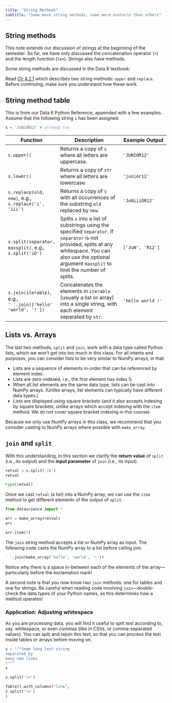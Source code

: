 ```yaml
---
title: "String Methods"
subtitle: "Some more string methods, some more esoteric than others"
---
```


## String methods

This note extends our discussion of strings at the beginning of the semester. So far, we have only discussed the concatenation operator (`+`) and the length function (`len`). Strings also have methods. 

Some string methods are discussed in the Data 8 textbook:

::: {.callout-note title="Read _Inferential Thinking_"}
 Read [Ch 4.2.1](https://inferentialthinking.com/chapters/04/2/1/String_Methods.html) which describes two string methods: `upper` and `replace`. Before continuing, make sure you understand how these work.
:::

## String method table

This is from our Data 6 Python Reference, appended with a few examples. Assume that the following string `s` has been assigned:

```python
s = 'JuNiOR12' # already run
```

| **Function** | **Description** | **Example Output** |
|--|------|----|
| `s.upper()` | Returns a copy of `s` where all letters are uppercase. | `'JUNIOR12'` |
| `s.lower()` | Returns a copy of `str` where all letters are lowercase. | `'junior12'`|
| `s.replace(old, new)`, e.g., <br/>`s.replace('i', 'iii')` | Returns a copy of `s` with all occurrences of the substring `old` replaced by `new`.| `'JuNiiiOR12'` |
| `s.split(separator, maxsplit)`, e.g.,  <br/>`s.split('iO')` | Splits `s` into a list of substrings using the specified `separator`. If `separator` is not provided, splits at any whitespace. You can also use the optional argument `maxsplit` to limit the number of splits. | `['JuN', 'R12']` |
| `s.join(iterable)`, e.g.,<br/>`' '.join(['hello' 'world', '!'])` | Concatenates the elements in `iterable` (usually a list or array) into a single string, with each element separated by `str`. | `'hello world !'` |

## Lists vs. Arrays

The last two methods, `split` and `join`, work with a data type called Python lists, which we won't get into too much in this class. For all intents and purposes, you can consider lists to be very similar to NumPy arrays, in that:

* Lists are a sequence of elements in-order that can be referenced by element index.
* Lists are zero-indexed, i.e., the first element has index 0.
* When all list elements are the same data type, lists can be cast into NumPy arrays. (Unlike arrays, list elements can typically have different data types.)
* Lists are displayed using square brackets (and it also accepts indexing by square brackets, unlike arrays which accept indexing with the `item` method. We do not cover square bracket indexing in this course).

Because we only use NumPy arrays in this class, we recommend that you consider casting to NumPy arrays where possible with `make_array`.

## `join` and `split`

With this understanding, in this section we clarify the **return value** of `split` (i.e., its output) and the **input parameter** of `join` (i.e., its input).

```python
retval = s.split('iO')
retval
```

```python
type(retval)
```

Once we cast `retval` (a list) into a NumPy array, we can use the `item` method to get different elements of the output of `split`. 

```python
from datascience import *

arr = make_array(retval)
arr
```

```python
arr.item(1)
```

The `join` string method accepts a list or NumPy array as input. The following code casts the NumPy array to a list before calling join.

```python
' '.join(make_array('hello', 'world', '!'))
```

Notice why there is a space in-between each of the elements of the array---particularly before the exclamation mark!

A second note is that you now know two `join` methods: one for tables and one for strings. Be careful when reading code involving `join`---double-check the data types of your Python names, as this determines how a method operates!

### Application: Adjusting whitespace

As you are processing data, you will find it useful to split text according to, say, whitespace, or even commas (like in CSVs, or comma-separated values). You can split and rejoin this text, so that you can process the text inside tables or arrays before moving on.

```python
s = """Some long text string
separated by
many new lines
!"""
s
```

```python
s.split('\n')
```

```python
Table().with_columns("line",
s.split('\n')
)
```